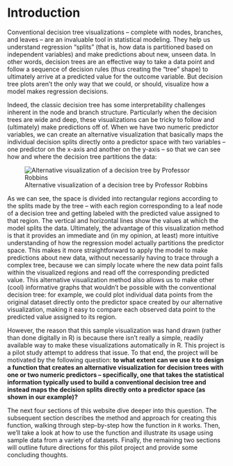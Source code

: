 # Introduction

Conventional decision tree visualizations -- complete with nodes, branches, and leaves -- are an invaluable tool in statistical modeling. They help us understand regression "splits" (that is, how data is partitioned based on independent variables) and make predictions about new, unseen data. In other words, decision trees are an effective way to take a data point and follow a sequence of decision rules (thus creating the "tree" shape) to ultimately arrive at a predicted value for the outcome variable. But decision tree plots aren’t the only way that we could, or should, visualize how a model makes regression decisions. 

Indeed, the classic decision tree has some interpretability challenges inherent in the node and branch structure. Particularly when the decision trees are wide and deep, these visualizations can be tricky to follow and (ultimately) make predictions off of. When we have two numeric predictor variables, we can create an alternative visualization that basically maps the individual decision splits directly onto a predictor space with two variables -- one predictor on the x-axis and another on the y-axis -- so that we can see how and where the decision tree partitions the data:

![Alternative visualization of a decision tree by Professor Robbins](image.png)

As we can see, the space is divided into rectangular regions according to the splits made by the tree -- with each region corresponding to a leaf node of a decision tree and getting labeled with the predicted value assigned to that region. The vertical and horizontal lines show the values at which the model splits the data. Ultimately, the advantage of this visualization method is that it provides an immediate and (in my opinion, at least) more intuitive understanding of how the regression model actually partitions the predictor space. This makes it more straightforward to apply the model to make predictions about new data, without necessarily having to trace through a complex tree, because we can simply locate where the new data point falls within the visualized regions and read off the corresponding predicted value. This alternative visualization method also allows us to make other (cool) informative graphs that wouldn't be possible with the conventional decision tree: for example, we could plot individual data points from the original dataset directly onto the predictor space created by our alternative visualization, making it easy to compare each observed data point to the predicted value assigned to its region.

However, the reason that this sample visualization was hand drawn (rather than done digitally in R) is because there isn’t really a simple, readily available way to make these visualizations automatically in R. This project is a pilot study attempt to address that issue. To that end, the project will be motivated by the following question: **to what extent can we use `R` to design a function that creates an alternative visualization for decision trees with one or two numeric predictors -- specifically, one that takes the statistical information typically used to build a conventional decision tree and instead maps the decision splits directly onto a predictor space (as shown in our example)?**

The next four sections of this website dive deeper into this question. The subsequent section describes the method and approach for creating this function, walking through step-by-step how the function in `R` works. Then, we'll take a look at how to use the function and illustrate its usage using sample data from a variety of datasets. Finally, the remaining two sections will outline future directions for this pilot project and provide some concluding thoughts.